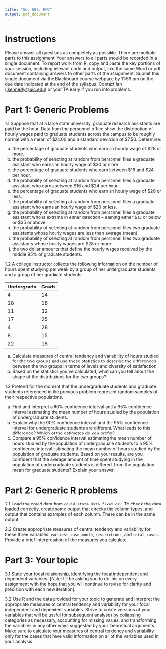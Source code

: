 ```yaml
---
title: "Soc 502: HW3"
output: pdf_document
---
```


# Instructions
Please answer all questions as completely as possible. There are multiple parts to this assignment. Your answers to all parts should be recorded in a single document. To report work from R, copy and paste the key portions of your session, including relevant code and output, into the same Word or pdf document containing answers to other parts of the assignment. Submit this single document via the Blackboard course webpage by 11:59 pm on the due date indicated at the end of the syllabus. Contact Ian ([ikennedy@uic.edu](ikennedy@uic.edu)) or your TA early if you run into problems. 

# Part 1: Generic Problems  
   
1.1	Suppose that at a large state university, graduate research assistants are paid by the hour.  Data from the personnel office show the distribution of hourly wages paid to graduate students across the campus to be roughly normal with a mean of \$24.00 and a standard deviation of \$7.50.  Determine: 
  
  a.	the percentage of graduate students who earn an hourly wage of \$28 or more.  
  b.	the probability of selecting at random from personnel files a graduate assistant who earns an hourly wage of 
\$30 or more   
  c.	the percentage of graduate students who earn between \$16 and \$24 per hour.  
  d.	the probability of selecting at random from personnel files a graduate assistant who earns between \$16 and \$24 per hour.   
  e.	the percentage of graduate students who earn an hourly wage of \$20 or less.   
  f.	the probability of selecting at random from personnel files a graduate assistant who earns an hourly wage of \$20 or less. 
  g.	the probability of selecting at random from personnel files a graduate assistant who is extreme in either direction – earning either \$13 or below or \$35 or above.  
  h.	the probability of selecting at random from personnel files two graduate assistants whose hourly wages are less than average (mean).  
  i.	the probability of selecting at random from personnel files two graduate assistants whose hourly wages are \$28 or more.  
  j.	the two dollar amounts that define the hourly wages received by the middle 95% of graduate students.  
 
 
1.2	A college instructor collects the following information on the number of hours spent studying per week by a group of her undergraduate students and a group of her graduate students. 
 

Undergrads	Grads
----------  -----
4	          14
18          18
11          32
17          25
4	          28
8	          15
22          18
----------  -----

  a.	Calculate measures of central tendency and variability of hours studied for the two groups and use these statistics to describe the differences between the two groups in terms of levels and diversity of satisfaction. 
  b.	Based on the statistics you’ve calculated, what can you tell about the shape of the distributions for the two groups? 
 
 
1.3 Pretend for the moment that the undergraduate students and graduate students referenced in the previous problem represent random samples of their respective populations.  
  
  a.	Find and interpret a 90% confidence interval and a 95% confidence interval estimating the mean number of hours studied by the population of undergraduate students. 
  b.	Explain why the 90% confidence interval and the 95% confidence interval for undergraduate students are different.  What leads to this difference?  Which of the estimates do you prefer? 
  c.	Compare a 95% confidence interval estimating the mean number of hours studied by the population of undergraduate students to a 95% confidence interval estimating the mean number of hours studied by the population of graduate students.  Based on your results, are you confident that the average amount of time spent studying in the population of undergraduate students is different from the population mean for graduate students?  Explain your answer. 


# Part 2: Generic R problems
  
2.1 Load the covid data from `covid_state_data_fixed.csv`. To check the data loaded correctly, create some output that checks the column types, and output that contains examples of each column. These can be in the same output.

2.2 Create appropriate measures of central tendency and variability for these three variables: `earliest_case_month`, `restrictions`, and `total_cases`. Provide a brief interpretation of the measures you calculate. 

# Part 3: Your topic  
  
3.1	State your focal relationship, identifying the focal independent and dependent variables.  [Note: I’ll be asking you to do this on every assignment with the hope that you will continue to revise for clarity and precision with each new iteration]. 
  
3.2	Use R and the data provided for your topic to generate and interpret the appropriate measures of central tendency and variability for your focal independent and dependent variables. Strive to create versions of your variables that will be useful for subsequent analyses by collapsing categories as necessary, accounting for missing values, and transforming the variables in any other ways suggested by your theoretical arguments. Make sure to calculate your measures of central tendency and variability only for the cases that have valid information on all of the variables used in your analysis. 
  